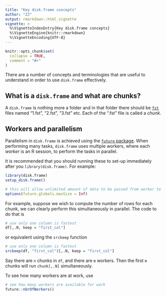 ---
title: "Key disk.frame concepts"
author: "ZJ"
output: rmarkdown::html_vignette
vignette: >
  %\VignetteIndexEntry{Key disk.frame concepts}
  %\VignetteEngine{knitr::rmarkdown}
  %\VignetteEncoding{UTF-8}
---

```{r, include = FALSE}
knitr::opts_chunk$set(
  collapse = TRUE,
  comment = "#>"
)
```

There are a number of concepts and terminologies that are useful to understand in order to use `disk.frame` effectively.

## What is a `disk.frame` and what are chunks?
A `disk.frame` is nothing more a folder and in that folder there should be [`fst`](https://www.fstpackage.org/) files named "1.fst", "2.fst", "3.fst" etc. Each of the ".fst" file is called a _chunk_.

## Workers and parallelism
Parallelism in `disk.frame` is achieved using the [`future` package](https://cran.r-project.org/package=future). When performing many tasks, `disk.frame` uses multiple workers, where each _worker_ is an R session, to perform the tasks in parallel. 

It is recommended that you should running these to set-up immediately after you `library(disk.frame)`. For example:

```r
library(disk.frame)
setup_disk.frame()

# this will allow unlimited amount of data to be passed from worker to worker
options(future.globals.maxSize = Inf)
```

For example, suppose we wish to compute the number of rows for each chunk, we can clearly perform this simultaneously in parallel. The code to do that is

```r
# use only one column is fastest
df[,.N, keep = "first_col"]
```

or equivalent using the `srckeep` function

```r
# use only one column is fastest
srckeep(df, "first_col")[,.N, keep = "first_col"]
```

Say there are `n` chunks in `df`, and there are `m` workers. Then the first `m` chunks will run `chunk[,.N]` simultaneously.

To see how many workers are at work, use
```r
# see how many workers are available for work
future::nbrOfWorkers()
```


